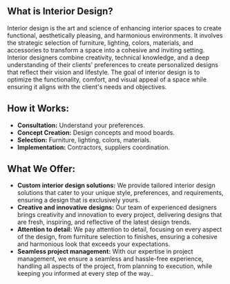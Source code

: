 ## What is Interior Design?
Interior design is the art and science of enhancing interior spaces to create functional, aesthetically pleasing, and harmonious environments. It involves the strategic selection of furniture, lighting, colors, materials, and accessories to transform a space into a cohesive and inviting setting. Interior designers combine creativity, technical knowledge, and a deep understanding of their clients' preferences to create personalized designs that reflect their vision and lifestyle. The goal of interior design is to optimize the functionality, comfort, and visual appeal of a space while ensuring it aligns with the client's needs and objectives.

## How it Works:

- **Consultation:** Understand your preferences.
- **Concept Creation:** Design concepts and mood boards.
- **Selection:** Furniture, lighting, colors, materials.
- **Implementation:** Contractors, suppliers coordination.

## What We Offer:
* **Custom interior design solutions:** We provide tailored interior design solutions that cater to your unique style, preferences, and requirements, ensuring a design that is exclusively yours.
* **Creative and innovative designs:** Our team of experienced designers brings creativity and innovation to every project, delivering designs that are fresh, inspiring, and reflective of the latest design trends.
* **Attention to detail:** We pay attention to detail, focusing on every aspect of the design, from furniture selection to finishes, ensuring a cohesive and harmonious look that exceeds your expectations.
* **Seamless project management:** With our expertise in project management, we ensure a seamless and hassle-free experience, handling all aspects of the project, from planning to execution, while keeping you informed at every step of the way..
